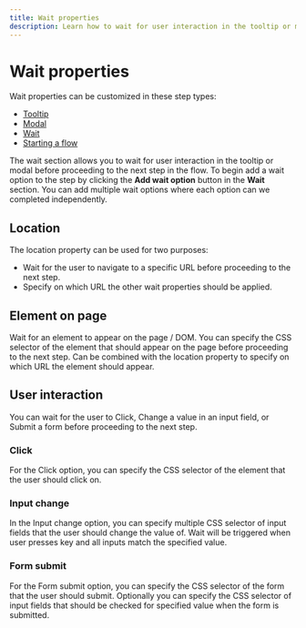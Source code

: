 ```yaml
---
title: Wait properties
description: Learn how to wait for user interaction in the tooltip or modal
---
```


# Wait properties

Wait properties can be customized in these step types:

- [Tooltip](/step-types/tooltip)
- [Modal](/step-types/modal)
- [Wait](/step-types/wait)
- [Starting a flow](/creating-flows/start-flow)

The wait section allows you to wait for user interaction in the tooltip or modal before proceeding to the next step in the flow. To begin add a wait option to the step by clicking the **Add wait option** button in the **Wait** section. You can add multiple wait options where each option can we completed independently.

## Location

The location property can be used for two purposes:

- Wait for the user to navigate to a specific URL before proceeding to the next step.
- Specify on which URL the other wait properties should be applied.

## Element on page

Wait for an element to appear on the page / DOM. You can specify the CSS selector of the element that should appear on the page before proceeding to the next step. Can be combined with the location property to specify on which URL the element should appear.

## User interaction

You can wait for the user to Click, Change a value in an input field, or Submit a form before proceeding to the next step.

### Click

For the Click option, you can specify the CSS selector of the element that the user should click on.

### Input change

In the Input change option, you can specify multiple CSS selector of input fields that the user should change the value of. Wait will be triggered when user presses key and all inputs match the specified value.

### Form submit

For the Form submit option, you can specify the CSS selector of the form that the user should submit. Optionally you can specify the CSS selector of input fields that should be checked for specified value when the form is submitted.
